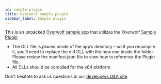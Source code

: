 ```yaml
---
id: sample-plugin
title: Overwolf sample plugin
sidebar_label: Sample plugin
---
```


This is an unpacked [Overwolf sample app](https://github.com/overwolf/overwolf-plugin-sample/tree/master/sampleapp) that utilizes the Overwolf [Sample Plugin](https://github.com/overwolf/overwolf-plugin-sample)

* The DLL file is placed inside of the app’s directory – so if you recompile it, you’ll need to replace the old DLL with the new one inside the folder. Please review the manifest.json file to view how to reference the Plugin file.
* All DLLs should be compiled for the x64 platform.

Don’t hesitate to ask us questions in our [developers Q&A site](https://discuss.overwolf.com/).
